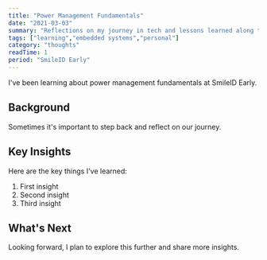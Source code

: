 ```yaml
---
title: "Power Management Fundamentals"
date: "2021-03-03"
summary: "Reflections on my journey in tech and lessons learned along the way."
tags: ["learning","embedded systems","personal"]
category: "thoughts"
readTime: 1
period: "SmileID Early"
---
```


I've been learning about power management fundamentals at SmileID Early.

## Background

Sometimes it's important to step back and reflect on our journey.

## Key Insights

Here are the key things I've learned:

1. First insight
2. Second insight
3. Third insight

## What's Next

Looking forward, I plan to explore this further and share more insights.

